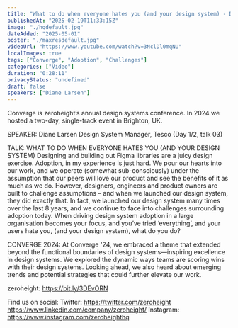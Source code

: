 ```yaml
---
title: "What to do when everyone hates you (and your design system) - Diane Larsen (Converge 2024)"
publishedAt: "2025-02-19T11:33:15Z"
image: "./hqdefault.jpg"
dateAdded: "2025-05-01"
poster: "./maxresdefault.jpg"
videoUrl: "https://www.youtube.com/watch?v=3NclDl0mqNU"
localImages: true
tags: ["Converge", "Adoption", "Challenges"]
categories: ["Video"]
duration: "0:28:11"
privacyStatus: "undefined"
draft: false
speakers: ["Diane Larsen"]
---
```

Converge is zeroheight’s annual design systems conference. In 2024 we hosted a two-day, single-track event in Brighton, UK. 

SPEAKER: 
Diane Larsen 
Design System Manager, Tesco
(Day 1/2, talk 03)

TALK: WHAT TO DO WHEN EVERYONE HATES YOU (AND YOUR DESIGN SYSTEM)
Designing and building out Figma libraries are a juicy design exercise. Adoption, in my experience is just hard. We pour our hearts into our work, and we operate (somewhat sub-consciously) under the assumption that our peers will love our product and see the benefits of it as much as we do. However, designers, engineers and product owners are built to challenge assumptions – and when we launched our design system, they did exactly that. In fact, we launched our design system many times over the last 8 years, and we continue to face into challenges surrounding adoption today. When driving design system adoption in a large organisation becomes your focus, and you’ve tried ‘everything’, and your users hate you, (and your design system), what do you do?

CONVERGE 2024:
At Converge '24, we embraced a theme that extended beyond the functional boundaries of design systems—inspiring excellence in design systems. We explored the dynamic ways teams are scoring wins with their design systems. Looking ahead, we also heard about emerging trends and potential strategies that could further elevate our work.

zeroheight: https://bit.ly/3DEvORN

Find us on social:
Twitter: https://twitter.com/zeroheight
https://www.linkedin.com/company/zeroheight/
Instagram: https://www.instagram.com/zeroheighthq
